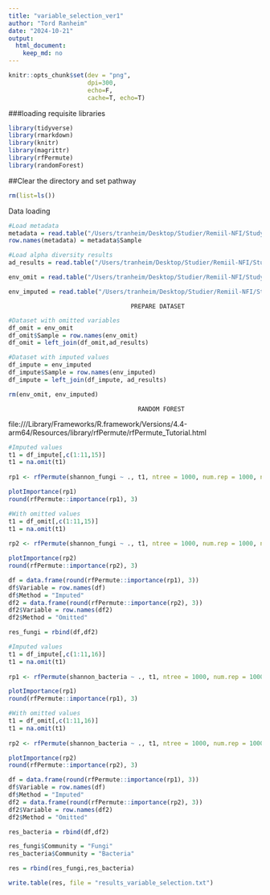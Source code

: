 ```yaml
---
title: "variable_selection_ver1"
author: "Tord Ranheim"
date: "2024-10-21"
output:
  html_document:
    keep_md: no
---
```


```r
knitr::opts_chunk$set(dev = "png",
                      dpi=300,
                      echo=F,
                      cache=T, echo=T)
```



###loading requisite libraries 
```r
library(tidyverse)
library(rmarkdown)
library(knitr)
library(magrittr)
library(rfPermute)
library(randomForest)
```


##Clear the directory and set pathway
```r
rm(list=ls())

```


Data loading
```r

#Load metadata
metadata = read.table("/Users/tranheim/Desktop/Studier/Remiil-NFI/Study 1/Processing/Metadata/Result/metadata.txt")
row.names(metadata) = metadata$Sample

#Load alpha diversity results
ad_results = read.table("/Users/tranheim/Desktop/Studier/Remiil-NFI/Study 1/Analyses/Alpha diversity/Results/alpha_diversity.txt")

```


```r

env_omit = read.table("/Users/tranheim/Desktop/Studier/Remiil-NFI/Study 1/Processing/Metadata/Partitioning/Results/env_omit.txt")

env_imputed = read.table("/Users/tranheim/Desktop/Studier/Remiil-NFI/Study 1/Processing/Metadata/Partitioning/Results/env_imputed.txt")

```


                                      PREPARE DATASET
###################################################################################################

```r

#Dataset with omitted variables
df_omit = env_omit
df_omit$Sample = row.names(env_omit)
df_omit = left_join(df_omit,ad_results)

#Dataset with imputed values
df_impute = env_imputed
df_impute$Sample = row.names(env_imputed)
df_impute = left_join(df_impute, ad_results)

rm(env_omit, env_imputed)
```


                                  
                                        RANDOM FOREST
###################################################################################################
file:///Library/Frameworks/R.framework/Versions/4.4-arm64/Resources/library/rfPermute/rfPermute_Tutorial.html

```r

#Imputed values
t1 = df_impute[,c(1:11,15)] 
t1 = na.omit(t1)
  
rp1 <- rfPermute(shannon_fungi ~ ., t1, ntree = 1000, num.rep = 1000, num.cores = 10)

plotImportance(rp1)
round(rfPermute::importance(rp1), 3)

#With omitted values
t1 = df_omit[,c(1:11,15)] 
t1 = na.omit(t1)
  
rp2 <- rfPermute(shannon_fungi ~ ., t1, ntree = 1000, num.rep = 1000, num.cores = 10)

plotImportance(rp2)
round(rfPermute::importance(rp2), 3)

```

```r

df = data.frame(round(rfPermute::importance(rp1), 3))
df$Variable = row.names(df)
df$Method = "Imputed"
df2 = data.frame(round(rfPermute::importance(rp2), 3))
df2$Variable = row.names(df2)
df2$Method = "Omitted"

res_fungi = rbind(df,df2)

```



```r

#Imputed values
t1 = df_impute[,c(1:11,16)] 
t1 = na.omit(t1)
  
rp1 <- rfPermute(shannon_bacteria ~ ., t1, ntree = 1000, num.rep = 1000, num.cores = 10)

plotImportance(rp1)
round(rfPermute::importance(rp1), 3)

#With omitted values
t1 = df_omit[,c(1:11,16)] 
t1 = na.omit(t1)
  
rp2 <- rfPermute(shannon_bacteria ~ ., t1, ntree = 1000, num.rep = 1000, num.cores = 10)

plotImportance(rp2)
round(rfPermute::importance(rp2), 3)

```
```r

df = data.frame(round(rfPermute::importance(rp1), 3))
df$Variable = row.names(df)
df$Method = "Imputed"
df2 = data.frame(round(rfPermute::importance(rp2), 3))
df2$Variable = row.names(df2)
df2$Method = "Omitted"

res_bacteria = rbind(df,df2)

```


```r

res_fungi$Community = "Fungi"
res_bacteria$Community = "Bacteria"

res = rbind(res_fungi,res_bacteria)

write.table(res, file = "results_variable_selection.txt")

```

